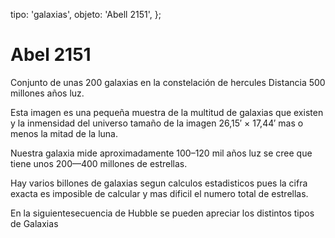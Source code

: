 
  tipo: 'galaxias',
  objeto: 'Abell 2151',
};

# Abel 2151

Conjunto de unas 200 galaxias en la constelación de hercules Distancia 500 millones años luz.

Esta imagen es una pequeña muestra de la multitud de galaxias que existen y la inmensidad
del universo tamaño de la imagen  26,15′ × 17,44′ mas o menos la mitad de la luna.

<Imagen
  src="registro/abell-2151_20110527_abel-2151-2-1200s-27-mayo-2011pa.jpg"
  fecha="20110527"
/>

Nuestra galaxia mide aproximadamente 100–120 mil años luz se cree que tiene unos
200—400 millones de estrellas.

Hay varios billones de galaxias segun calculos estadisticos pues la cifra exacta
es imposible de calcular y mas dificil el numero total de estrellas.

<Imagen
  src="registro/abell-2151_20121200_hubble_sequence_photo.png"
/>

En la siguientesecuencia de Hubble se pueden apreciar los distintos tipos de Galaxias

<Imagen
  src="registro/abell-2151_20170506_20170506_200443.jpg"
  fecha="20170506"
  desc="NGC7331"
/>